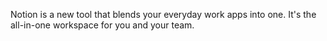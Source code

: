 Notion is a new tool that blends your everyday work apps into one. It's the all-in-one workspace for you and your team.
